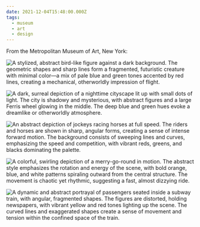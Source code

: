 ```yaml
---
date: 2021-12-04T15:48:00.000Z
tags:
  - museum
  - art
  - design
---
```

From the Metropolitan Museum of Art, New York:

![A stylized, abstract bird-like figure against a dark background. The geometric shapes and sharp lines form a fragmented, futuristic creature with minimal color—a mix of pale blue and green tones accented by red lines, creating a mechanical, otherworldly impression of flight.](/assets/art/20211204-pi-birds-flight.jpg "<i>The Pi Bird’s Night Flight</i>, by Eugenio F. Granell")

![A dark, surreal depiction of a nighttime cityscape lit up with small dots of light. The city is shadowy and mysterious, with abstract figures and a large Ferris wheel glowing in the middle. The deep blue and green hues evoke a dreamlike or otherworldly atmosphere.](/assets/art/20211204-ballad-for-frida-kahlo.jpg "<i>The Ballad for Frida Kahlo</i>, by Alice Rahon")

![An abstract depiction of jockeys racing horses at full speed. The riders and horses are shown in sharp, angular forms, creating a sense of intense forward motion. The background consists of sweeping lines and curves, emphasizing the speed and competition, with vibrant reds, greens, and blacks dominating the palette.](/assets/art/20211204-racing.jpg "<i>Racing</i>, by Sybil Andrews")

![A colorful, swirling depiction of a merry-go-round in motion. The abstract style emphasizes the rotation and energy of the scene, with bold orange, blue, and white patterns spiraling outward from the central structure. The movement is chaotic yet rhythmic, suggesting a fast, almost dizzying ride.](/assets/art/20211204-the-merry-go-round.jpg "<i>The Merry-Go-Round</i>, by Cyril E. Power")

![A dynamic and abstract portrayal of passengers seated inside a subway train, with angular, fragmented shapes. The figures are distorted, holding newspapers, with vibrant yellow and red tones lighting up the scene. The curved lines and exaggerated shapes create a sense of movement and tension within the confined space of the train.](/assets/art/20211204-the-tube-train.jpg "<i>The Tube Train</i>, by Cyril E. Power")
